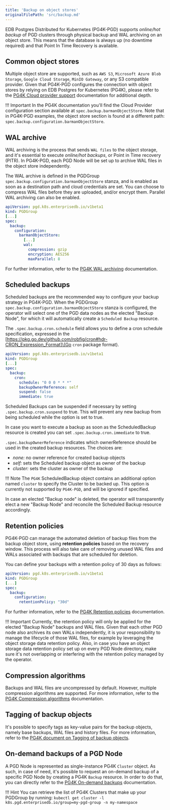 ```yaml
---
title: 'Backup on object stores'
originalFilePath: 'src/backup.md'
---
```


EDB Postgres Distributed for Kubernetes (PG4K-PGD) supports *online/hot backup* of
PGD clusters through physical backup and WAL archiving on an object store.
This means that the database is always up (no downtime required) and that
Point In Time Recovery is available.

## Common object stores

Multiple object store are supported, such as `AWS S3`, `Microsoft Azure Blob Storage`,
`Google Cloud Storage`, `MinIO Gateway`, or any S3 compatible provider.
Given that PG4K-PGD configures the connection with object stores by relying on
EDB Postgres for Kubernetes (PG4K), please refer to the [PG4K Cloud provider support](https://www.enterprisedb.com/docs/postgres_for_kubernetes/latest/backup_recovery/#cloud-provider-support)
documentation for additional depth.

!!! Important
    In the PG4K documentation you'll find the Cloud Provider configuration section
    available at `spec.backup.barmanObjectStore`. Note that in PG4K-PGD examples, the object store section is found at a 
    different path: `spec.backup.configuration.barmanObjectStore`.

## WAL archive

WAL archiving is the process that sends `WAL files` to the object storage, and it's essential to
execute *online/hot backups*, or Point in Time recovery (PITR).
In PG4K-PGD, each PGD Node will be set up to archive WAL files in the object store independently.

The WAL archive is defined in the PGDGroup `spec.backup.configuration.barmanObjectStore` stanza,
and is enabled as soon as a destination path and cloud credentials are set.
You can choose to compress WAL files before they are uploaded, and/or encrypt them.
Parallel WAL archiving can also be enabled.

```yaml
apiVersion: pgd.k8s.enterprisedb.io/v1beta1
kind: PGDGroup
[...]
spec:
  backup:
    configuration:
      barmanObjectStore:
        [...]
        wal:
          compression: gzip
          encryption: AES256
          maxParallel: 8
```

For further information, refer to the [PG4K WAL archiving](https://www.enterprisedb.com/docs/postgres_for_kubernetes/latest/backup_recovery/#wal-archiving) documentation.

## Scheduled backups

Scheduled backups are the recommended way to configure your backup strategy in PG4K-PGD.
When the PGDGroup `spec.backup.configuration.barmanObjectStore` stanza is configured, the operator will select one of the
PGD data nodes as the elected "Backup Node", for which it will automatically create a `Scheduled Backup` resource.

The `.spec.backup.cron.schedule` field allows you to define a cron schedule specification, expressed
in the [https://pkg.go.dev/github.com/robfig/cron#hdr-CRON_Expression_Format]\(Go `cron` package format).

```yaml
apiVersion: pgd.k8s.enterprisedb.io/v1beta1
kind: PGDGroup
[...]
spec:
  backup:
    cron:
      schedule: "0 0 0 * * *"
      backupOwnerReference: self
      suspend: false
      immediate: true
```

Scheduled Backups can be suspended if necessary by setting `.spec.backup.cron.suspend` to true. This will
prevent any new backup from being scheduled while the option is set to true.

In case you want to execute a backup as soon as the ScheduledBackup resource is created
you can set `.spec.backup.cron.immediate` to true.

`.spec.backupOwnerReference` indicates which ownerReference should be used
in the created backup resources. The choices are:

-   *none:* no owner reference for created backup objects
-   *self:* sets the Scheduled backup object as owner of the backup
-   *cluster:* sets the cluster as owner of the backup

!!! Note
    The `PG4K` ScheduledBackup object contains an additional option named `cluster` to specify the
    Cluster to be backed up. This option is currently not supported by `PG4K-PGD`, and will be
    ignored if specified.

In case an elected "Backup node" is deleted, the operator will transparently elect a new "Backup Node"
and reconcile the Scheduled Backup resource accordingly.

## Retention policies

PG4K-PGD can manage the automated deletion of backup files from the backup
object store, using **retention policies** based on the recovery window.
This process will also take care of removing unused WAL files and WALs associated with backups
that are scheduled for deletion.

You can define your backups with a retention policy of 30 days as follows:

```yaml
apiVersion: pgd.k8s.enterprisedb.io/v1beta1
kind: PGDGroup
[...]
spec:
  backup:
    configuration:
      retentionPolicy: "30d"
```

For further information, refer to the [PG4K Retention policies](https://www.enterprisedb.com/docs/postgres_for_kubernetes/latest/backup_recovery/#retention-policies) documentation.

!!! Important
    Currently, the retention policy will only be applied for the elected "Backup Node"
    backups and WAL files. Given that each other PGD node also archives its own WALs
    independently, it is your responsibility to manage the lifecycle of those WAL files,
    for example by leveraging the object storage data retention policy.
    Also, in case you have an object storage data retention policy set up on every PGD Node
    directory, make sure it's not overlapping or interfering with the retention policy managed
    by the operator.

## Compression algorithms

Backups and WAL files are uncompressed by default. However, multiple compression algorithms are
supported. For more information, refer to the [PG4K Compression algorithms](https://www.enterprisedb.com/docs/postgres_for_kubernetes/latest/backup_recovery/#compression-algorithms) documentation.

## Tagging of backup objects

It's possible to specify tags as key-value pairs for the backup objects, namely base backups, WAL files and history files.
For more information, refer to the [PG4K document on Tagging of backup objects](https://www.enterprisedb.com/docs/postgres_for_kubernetes/latest/backup_recovery/#tagging-of-backup-objects).

## On-demand backups of a PGD Node

A PGD Node is represented as single-instance PG4K `Cluster` object.
As such, in case of need, it's possible to request an on-demand backup
of a specific PGD Node by creating a PG4K `Backup` resource.
In order to do that, you can directly refer to the [PG4K On-demand backups](https://www.enterprisedb.com/docs/postgres_for_kubernetes/latest/backup_recovery/#on-demand-backups) documentation.

!!! Hint
    You can retrieve the list of PG4K Clusters that make up your PGDGroup
    by running: `kubectl get cluster -l k8s.pgd.enterprisedb.io/group=my-pgd-group -n my-namespace`
